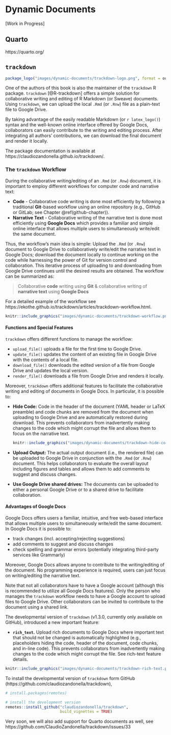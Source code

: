 # Dynamic Documents {#dynamic-documents-chapter} 

[Work in Progress]

## Quarto

https://quarto.org/

## `trackdown`

```r
package_logo("images/dynamic-documents/trackdown-logo.png", format = output_format, tex_width = .25)
```

One of the authors of this book is also the maintainer of the `trackdown` R package. `trackdown` [@R-trackdown] offers a simple solution for collaborative writing and editing of R Markdown (or Sweave) documents. Using  `trackdown`, we can upload the local `.Rmd` (or `.Rnw`) file as a plain-text file to Google Drive. 

By taking advantage of the easily readable Markdown (or `r latex_logo()`) syntax and the well-known online interface offered by Google Docs, collaborators can easily contribute to the writing and editing process. After integrating all authors’ contributions, we can download the final document and render it locally.

The package documentation is available at https://claudiozandonella.github.io/trackdown/.

### The `trackdown` Workflow

During the collaborative writing/editing of an `.Rmd` (or `.Rnw`) document, it is important to employ different workflows for computer code and narrative text:

- **Code** - Collaborative code writing is done most efficiently by following a traditional **Git**-based workflow using an online repository (e.g., GitHub or GitLab; see Chapter \@ref(github-chapter)).
- **Narrative Text** - Collaborative writing of the narrative text is done most efficiently using **Google Docs** which provides a familiar and simple online interface that allows multiple users to simultaneously write/edit the same document.

Thus, the workflow’s main idea is simple: Upload the `.Rmd` (or `.Rnw`) document to Google Drive to collaboratively write/edit the narrative text in Google Docs; download the document locally to continue working on the code while harnessing the power of Git for version control and collaboration.  This iterative process of uploading to and downloading from Google Drive continues until the desired results are obtained. The workflow can be summarized as:

> Collaborative **code** writing using **Git** & collaborative writing of **narrative text** using **Google Docs**

For a detailed example of the workflow see  https://ekothe.github.io/trackdown/articles/trackdown-workflow.html.

```r
knitr::include_graphics("images/dynamic-documents/trackdown-workflow.png")
```

#### Functions and Special Features{-}

`trackdown` offers different functions to manage the workflow:

- `upload_file()` uploads a file for the first time to Google Drive.
- `update_file()` updates the content of an existing file in Google Drive with the contents of a local file.
- `download_file()` downloads the edited version of a file from Google Drive and updates the local version.
- `render_file()` downloads a file from Google Drive and renders it locally.

Moreover, `trackdown` offers additional features to facilitate the collaborative writing and editing of documents in Google Docs. In particular, it is possible to:

- **Hide Code:** Code in the header of the document (YAML header or LaTeX preamble) and code chunks are removed from the document when uploading to Google Drive and are automatically restored during download. This prevents collaborators from inadvertently making changes to the code which might corrupt the file and allows them to focus on the narrative text.

    ```r
    knitr::include_graphics("images/dynamic-documents/trackdown-hide-code.png")
    ```

- **Upload Output:** The actual output document (i.e., the rendered file) can be uploaded to Google Drive in conjunction with the `.Rmd` (or `.Rnw`) document. This helps collaborators to evaluate the overall layout including figures and tables and allows them to add comments to suggest and discuss changes.
- **Use Google Drive shared drives:** The documents can be uploaded to either a personal Google Drive or to a shared drive to facilitate collaboration.

#### Advantages of Google Docs

Google Docs offers users a familiar, intuitive, and free web-based interface that allows multiple users to simultaneously write/edit the same document. In Google Docs it is possible to:

- track changes (incl. accepting/rejecting suggestions)
- add comments to suggest and discuss changes
- check spelling and grammar errors (potentially integrating third-party services like Grammarly)

Moreover, Google Docs allows anyone to contribute to the writing/editing of the document. No programming experience is required, users can just focus on writing/editing the narrative text.

Note that not all collaborators have to have a Google account (although this is recommended to utilize all Google Docs features). Only the person who manages the `trackdown` workflow needs to have a Google account to upload files to Google Drive. Other collaborators can be invited to contribute to the document using a shared link.

:::{.design title="trackdown Development Version" data-latex="[trackdown Development Version]"}
The developmental version of `trackdown` (v1.3.0, currently only available on GitHub), introduced a new important feature:

- **`rich_text`.** Upload rich documents to Google Docs where important text that should not be changed is automatically highlighted (e.g., placeholders hiding the code, header of the document, code chunks, and in-line code). This prevents collaborators from inadvertently making changes to the code which might corrupt the file. See rich-text feature details.

```r
knitr::include_graphics("images/dynamic-documents/trackdown-rich-text.png")
```

To install the developmental version of `trackdown` form  GitHub (https://github.com/claudiozandonella/trackdown),
```r
# install.packages(remotes)

# install the development version
remotes::install_github("claudiozandonella/trackdown",
                        build_vignettes = TRUE)
```

Very soon, we will also add support for Quarto documents as well, see https://github.com/ClaudioZandonella/trackdown/issues/33
:::
